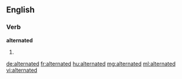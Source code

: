 ==English==

===Verb===
'''alternated'''

# {{past of|alternate}}

[[de:alternated]]
[[fr:alternated]]
[[hu:alternated]]
[[mg:alternated]]
[[ml:alternated]]
[[vi:alternated]]